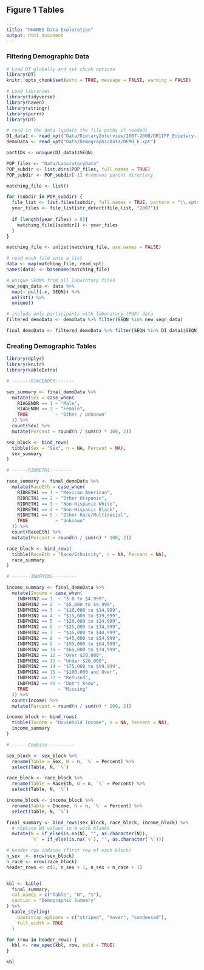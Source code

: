 ## Figure 1 Tables

``` yaml
---
title: "NHANES Data Exploration"
output: html_document
---
```
### Filtering Demographic Data


```r
# Load DT globally and set chunk options
library(DT)
knitr::opts_chunk$set(echo = TRUE, message = FALSE, warning = FALSE)
```

```r
# Load libraries
library(tidyverse)
library(haven)
library(stringr)
library(purrr)
library(DT)

# read in the data (update the file paths if needed)
DI_data1 <- read_xpt("Data/DietaryInterview/2007-2008/DR1IFF_Edietary-interview-1-07-08.xpt")
demoData <- read_xpt("Data/DemographicData/DEMO_E.xpt")

partIDs <- unique(DI_data1$SEQN)

POP_files <- "Data/LaboratoryData"
POP_subdir <- list.dirs(POP_files, full.names = TRUE)
POP_subdir <- POP_subdir[-1] #removes parent directory

matching_file <- list()

for (subdir in POP_subdir) {
  file_list <- list.files(subdir, full.names = TRUE, pattern = "\\.xpt$")
  year_files <- file_list[str_detect(file_list, "2007")]
  
  if (length(year_files) > 0){
    matching_file[[subdir]] <- year_files
  }
}

matching_file <- unlist(matching_file, use.names = FALSE)

# read each file into a list
data <- map(matching_file, read_xpt)
names(data) <- basename(matching_file)

# unique SEQNs from all laboratory files
new_seqn_data <- data %>%
  map(~ pull(.x, SEQN)) %>%
  unlist() %>%
  unique()

# include only participants with laboratory (POP) data
filtered_demoData <- demoData %>% filter(SEQN %in% new_seqn_data)

final_demoData <- filtered_demoData %>% filter(SEQN %in% DI_data1$SEQN)


```

### Creating Demographic Tables
```r
library(dplyr)
library(knitr)
library(kableExtra)

# -------RIAGENDER-------

sex_summary <- final_demoData %>%
  mutate(Sex = case_when(
    RIAGENDR == 1 ~ "Male",
    RIAGENDR == 2 ~ "Female",
    TRUE          ~ "Other / Unknown"
  )) %>%
  count(Sex) %>%
  mutate(Percent = round(n / sum(n) * 100, 2))

sex_block <- bind_rows(
  tibble(Sex = "Sex", n = NA, Percent = NA),
  sex_summary
)

# ------RIDRETH1--------

race_summary <- final_demoData %>%
  mutate(RaceEth = case_when(
    RIDRETH1 == 1 ~ "Mexican American",
    RIDRETH1 == 2 ~ "Other Hispanic",
    RIDRETH1 == 3 ~ "Non-Hispanic White",
    RIDRETH1 == 4 ~ "Non-Hispanic Black",
    RIDRETH1 == 5 ~ "Other Race/Multiracial",
    TRUE          ~ "Unknown"
  )) %>%
  count(RaceEth) %>%
  mutate(Percent = round(n / sum(n) * 100, 2))

race_block <- bind_rows(
  tibble(RaceEth = "Race/Ethnicity", n = NA, Percent = NA),
  race_summary
)

# -------INDFMIN2---------

income_summary <- final_demoData %>%
  mutate(Income = case_when(
    INDFMIN2 == 1  ~ "$ 0 to $4,999",
    INDFMIN2 == 2  ~ "$5,000 to $9,999",
    INDFMIN2 == 3  ~ "$10,000 to $14,999",
    INDFMIN2 == 4  ~ "$15,000 to $19,999",
    INDFMIN2 == 5  ~ "$20,000 to $24,999",
    INDFMIN2 == 6  ~ "$25,000 to $34,999",
    INDFMIN2 == 7  ~ "$35,000 to $44,999",
    INDFMIN2 == 8  ~ "$45,000 to $54,999",
    INDFMIN2 == 9  ~ "$55,000 to $64,999",
    INDFMIN2 == 10 ~ "$65,000 to $74,999",
    INDFMIN2 == 12 ~ "Over $20,000",
    INDFMIN2 == 13 ~ "Under $20,000",
    INDFMIN2 == 14 ~ "$75,000 to $99,999",
    INDFMIN2 == 15 ~ "$100,000 and Over",
    INDFMIN2 == 77 ~ "Refused",
    INDFMIN2 == 99 ~ "Don't know",
    TRUE           ~ "Missing"
  )) %>%
  count(Income) %>%
  mutate(Percent = round(n / sum(n) * 100, 2))

income_block <- bind_rows(
  tibble(Income = "Household Income", n = NA, Percent = NA),
  income_summary
)

# ------Combine----------

sex_block <- sex_block %>%
  rename(Table = Sex, N = n, `%` = Percent) %>%
  select(Table, N, `%`)

race_block <- race_block %>%
  rename(Table = RaceEth, N = n, `%` = Percent) %>%
  select(Table, N, `%`)

income_block <- income_block %>%
  rename(Table = Income, N = n, `%` = Percent) %>%
  select(Table, N, `%`)

final_summary <- bind_rows(sex_block, race_block, income_block) %>%
  # replace NA values in N with blanks
  mutate(N = if_else(is.na(N), "", as.character(N)),
         `%` = if_else(is.na(`%`), "", as.character(`%`)))

# header row indices (first row of each block)
n_sex  <- nrow(sex_block)
n_race <- nrow(race_block)
header_rows <- c(1, n_sex + 1, n_sex + n_race + 1)


kbl <- kable(
  final_summary,
  col.names = c("Table", "N", "%"),
  caption = "Demographic Summary"
) %>%
  kable_styling(
    bootstrap_options = c("striped", "hover", "condensed"),
    full_width = TRUE
  )

for (row in header_rows) {
  kbl <- row_spec(kbl, row, bold = TRUE)
}

kbl
```
